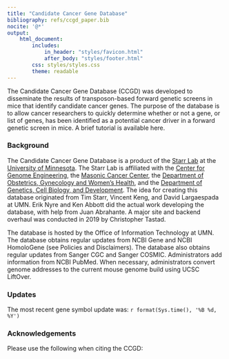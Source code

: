 ```yaml
---
title: "Candidate Cancer Gene Database"
bibliography: refs/ccgd_paper.bib
nocite: '@*'
output:
    html_document:
        includes:
            in_header: "styles/favicon.html"
            after_body: "styles/footer.html"
        css: styles/styles.css
        theme: readable
---
```


The Candidate Cancer Gene Database (CCGD) was developed to disseminate the results of transposon-based forward genetic screens in mice that identify candidate cancer genes. The purpose of the database is to allow cancer researchers to quickly determine whether or not a gene, or list of genes, has been identified as a potential cancer driver in a forward genetic screen in mice. A brief tutorial is available here.

### Background

The Candidate Cancer Gene Database is a product of the [Starr Lab](http://www.med.umn.edu/starrlab/) at the [University of Minnesota](http://www.umn.edu/). The Starr Lab is affiliated with the [Center for Genome Engineering](http://www.cge.umn.edu/), the [Masonic Cancer Center](http://www.cancer.umn.edu/), the [Department of Obstetrics, Gynecology and Women's Health](http://www.obgyn.umn.edu/), and the [Department of Genetics, Cell Biology, and Development](http://www.cbs.umn.edu/gcd/). The idea for creating this database originated from Tim Starr, Vincent Keng, and David Largaespada at UMN. Erik Nyre and Ken Abbott did the actual work developing the database, with help from Juan Abrahante. A major site and backend overhaul was conducted in 2019 by Christopher Tastad.

The database is hosted by the Office of Information Technology at UMN. The database obtains regular updates from NCBI Gene and NCBI HomoloGene (see Policies and Disclaimers). The database also obtains regular updates from Sanger CGC and Sanger COSMIC. Administrators add information from NCBI PubMed. When necessary, administrators convert genome addresses to the current mouse genome build using UCSC LiftOver.

### Updates

The most recent gene symbol update was: `r format(Sys.time(), '%B %d, %Y')`

### Acknowledgements

Please use the following when citing the CCGD:

